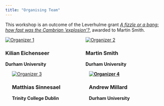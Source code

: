 ```yaml
---
title: "Organising Team"
---
```


This workshop is an outcome of the Leverhulme grant [*A fizzle or a bang: how fast was the Cambrian 'explosion'?*](https://smithlabdurham.github.io/#!research), awarded to Martin Smith.

::: columns
::: {.column width="50%"}
```{=html}
<div class="organizer">
  <a href="https://keichenseer.com/">
    <img src="images/ke.jpg" alt="Organizer 1" class="organizer-photo">
    </a>
    <div class="organizer-info">
        <h3>Kilian Eichenseer</h3>
        <p><strong>Durham University</strong></p>
    </div>
</div>
```
:::

::: {.column width="50%"}
```{=html}
<div class="organizer">
  <a href="https://smithlabdurham.github.io/#!team/">
    <img src="images/mrs.jfif" alt="Organizer 2" class="organizer-photo">
    <a/>
    <div class="organizer-info">
        <h3>Martin Smith</h3>
        <p><strong>Durham University</strong></p>
        <!-- Brief paragraph etc. -->
    </div>
</div>
```
:::
:::

::: columns
::: {.column width="50%"}
```{=html}
<div class="organizer">
  <a href="https://masinnes.wixsite.com/matthiassinnesael">
    <img src="images/ms.png" alt="Organizer 3" class="organizer-photo">
    <a/>
    <div class="organizer-info">
        <h3>Matthias Sinnesael</h3>
        <p><strong>Trinity College Dublin</p>
    </div>
</div>
```
:::

::: {.column width="50%"}
```{=html}
<div class="organizer">
  <a href="https://www.durham.ac.uk/staff/a-r-millard/">
    <img src="images/arm.png" alt="Organizer 4" class="organizer-photo">
    <a/>
    <div class="organizer-info">
        <h3>Andrew Millard</h3>
        <p><strong>Durham University</p>
    </div>
</div>
```
:::
:::
